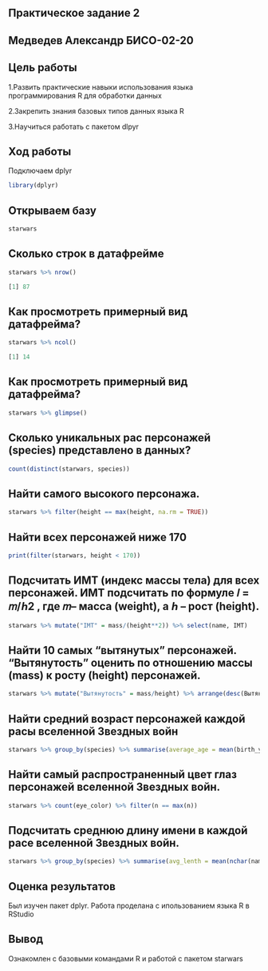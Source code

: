 ## Практическое задание 2

## Медведев Александр БИСО-02-20
##   Цель работы
1.Развить практические навыки использования языка программирования R для обработки данных

2.Закрепить знания базовых типов данных языка R

3.Научиться работать с пакетом dlpyr

## Ход работы
Подключаем dplyr
```r
library(dplyr)
```
## Открываем базу
```r
starwars
```

## Сколько строк в датафрейме
```r
starwars %>% nrow()

[1] 87
```

## Как просмотреть примерный вид датафрейма?
```r
starwars %>% ncol()

[1] 14
```

## Как просмотреть примерный вид датафрейма?
```r
starwars %>% glimpse()
```

## Сколько уникальных рас персонажей (species) представлено в данных?
```r
count(distinct(starwars, species))
```

## Найти самого высокого персонажа.
```r
starwars %>% filter(height == max(height, na.rm = TRUE))
```
## Найти всех персонажей ниже 170
```r
print(filter(starwars, height < 170))
```

## Подсчитать ИМТ (индекс массы тела) для всех персонажей. ИМТ подсчитать по формуле 𝐼 = 𝑚/ℎ2 , где 𝑚-- масса (weight), а ℎ -- рост (height).
```r
starwars %>% mutate("IMT" = mass/(height**2)) %>% select(name, IMT)
```
## Найти 10 самых “вытянутых” персонажей. “Вытянутость” оценить по отношению массы (mass) к росту (height) персонажей.
```r
starwars %>% mutate("Вытянутость" = mass/height) %>% arrange(desc(Вытянутость)) %>% slice(1:10) %>% select(name,Вытянутость)
```
## Найти средний возраст персонажей каждой расы вселенной Звездных войн
```r
starwars %>% group_by(species) %>% summarise(average_age = mean(birth_year, na.rm = TRUE))
```

## Найти самый распространенный цвет глаз персонажей вселенной Звездных войн.

```r
starwars %>% count(eye_color) %>% filter(n == max(n))
```

## Подсчитать среднюю длину имени в каждой расе вселенной Звездных войн.

```r
starwars %>% group_by(species) %>% summarise(avg_lenth = mean(nchar(name)))
```
## Оценка результатов

Был изучен пакет dplyr. Работа проделана с ипользованием языка R в RStudio

## Вывод

Ознакомлен с базовыми командами R и работой с пакетом starwars
